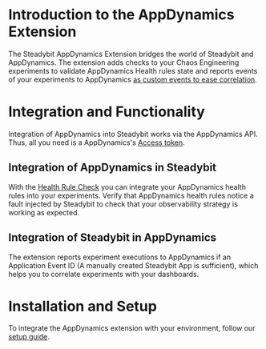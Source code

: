 # Introduction to the AppDynamics Extension
The Steadybit AppDynamics Extension bridges the world of Steadybit and AppDynamics.
The extension adds checks to your Chaos Engineering experiments to validate AppDynamics Health rules state and reports events of your experiments to AppDynamics [as custom events to ease correlation](https://docs.appdynamics.com/appd/23.x/latest/en/appdynamics-essentials/monitor-events#id-.MonitorEventsv23.1-FilterCustomEvents).

# Integration and Functionality
Integration of AppDynamics into Steadybit works via the AppDynamics API.
Thus, all you need is a AppDynamics's [Access token](https://docs.appdynamics.com/appd/23.x/latest/en/extend-appdynamics/appdynamics-apis/api-clients).

## Integration of AppDynamics in Steadybit
With the [Health Rule Check](/action/com.steadybit.extension_appdynamics.health-rule.check) you can integrate your AppDynamics health rules into your experiments.
Verify that AppDynamics health rules notice a fault injected by Steadybit to check that your observability strategy is working as expected.

## Integration of Steadybit in AppDynamics
The extension reports experiment executions to AppDynamics if an Application Event ID (A manually created Steadybit App is sufficient), which helps you to correlate experiments with your dashboards.

# Installation and Setup
To integrate the AppDynamics extension with your environment, follow our [setup guide](https://github.com/steadybit/extension-appdynamics#installation).